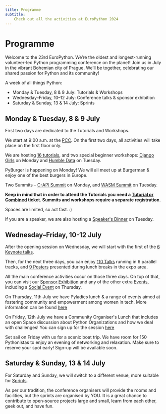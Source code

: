 ```yaml
---
title: Programme
subtitle:
    Check out all the activities at EuroPython 2024
---
```


# Programme


Welcome to the 23rd EuroPython. We’re the oldest and longest-running volunteer-led Python programming conference on the planet! Join us in July in the vibrant Bohemian city of Prague. We’ll be together, celebrating our shared passion for Python and its community!

A week of all things Python:

* Monday & Tuesday, 8 & 9 July: Tutorials & Workshops
* Wednesday–Friday, 10–12 July: Conference talks & sponsor exhibition
* Saturday & Sunday, 13 & 14 July: Sprints


## Monday & Tuesday, 8 & 9 July

First two days are dedicated to the Tutorials and Workshops.

We start at 9:00 a.m. at the [PCC](/venue). On the first two days, all activities will take place on the first floor only.

We are hosting [16 tutorials](/tutorials), and two special beginner workshops: [Django Girls](https://djangogirls.org/en/prague/) on Monday and [Humble Data](https://humbledata.org/) on Tuesday.

PyBurger is happening on Monday! We will all meet up at Burgerman & enjoy one of the best burgers in Europe.

Two Summits – [C-API Summit](/c-api-summit) on Monday, and [WASM Summit](/wasm-summit) on Tuesday.

**Keep in mind that in order to attend the Tutorials you need a [Tutorial or Combined](/tickets/#ticket-types) ticket. Summits and workshops require a separate registration.**

Spaces are limited, so act fast. :)

If you are a speaker, we are also hosting a [Speaker's Dinner](/speakers-dinner) on Tuesday.

## Wednesday–Friday, 10-12 July

After the opening session on Wednesday, we will start with the first of the [6 Keynote talks](/keynotes).

Then, for the next three days, you can enjoy [110 Talks](/talks) running in 6 parallel tracks, and [9 Posters](/posters) presented during lunch breaks in the expo area.

All the main conference activities occur on those three days. On top of that, you can visit our [Sponsor Exhibition](/sponsor) and any of the other extra [Events](/events), including a [Social Event](/social-event) on Thursday.

On Thursday, 11th July we have Pyladies lunch & a range of events aimed at fostering community and empowerment among women in tech. More information can be found [here](/pyladies-events)

On Friday, 12th July we have a Community Organiser's Lunch that includes an open Space discussion about Python Organizations and how we deal with challenges! You can sign up for the session [here](https://forms.gle/xFDN6ZLkLoF8s3RXA)

Set sail on Friday with us for a scenic boat trip. We have room for 150 Pythonistas to enjoy an evening of networking and relaxation. Make sure to reserve your spot early! Sign-up will be available soon.


## Saturday & Sunday, 13 & 14 July

For Saturday and Sunday, we will switch to a different venue, more suitable for [Sprints](/sprints).

As per our tradition, the conference organisers will provide the rooms and
facilities, but the sprints are organised by YOU. It is a great chance to
contribute to open-source projects large and small, learn from each other, geek
out, and have fun.
